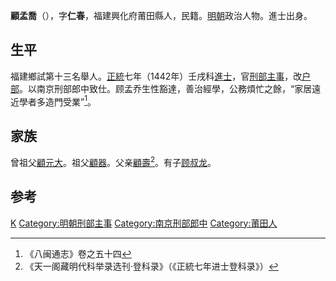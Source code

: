 {{明清人物信息框
| 姓名 = 顧孟喬
| 原名 =
| 圖片名稱 = 
| 圖片大小 = 220px
| 圖片說明 = 
| 最高職務 = 南京刑部郎中
| 國家 = 大明
| 爵位 =
| 籍貫 = [[福建|福建]][[興化府|興化府]][[莆田縣|莆田縣]]
| 族裔 = 
| 字號 = 字仁春
| 室名 = 
| 諡號 = 
| 出生日期 = 洪武三十一年（1398年）
| 出生地點 = 
| 逝世日期 = 卒年不詳
| 逝世地點 = 
| 墓葬 =
| 配偶 =
| 親屬 = 
| 出身 = 
*正統七年（1442年）壬戌科進士出身
| 經歷 = 
| 著作 =
}}

'''顧孟喬'''（{{bd|1398年||？}}），字'''仁春'''，福建興化府莆田縣人，民籍。[[明朝|明朝]]政治人物。進士出身。

==生平==
福建鄉試第十三名舉人。[[正统_(年号)|正統]]七年（1442年）壬戌科[[進士|進士]]，官[[刑部主事|刑部主事]]，改[[户部|户部]]。以南京刑部郎中致仕。顾孟乔生性豁達，善治經學，公務煩忙之餘，“家居遠近學者多造門受業”<ref>《八闽通志》卷之五十四</ref>。

==家族==
曾祖父[[顧元大|顧元大]]。祖父[[顧器|顧器]]。父亲[[顧壽|顧壽]]<ref>《天一阁藏明代科举录选刊·登科录》（《正統七年进士登科录》）</ref>。有子[[顾叔龙|顾叔龙]]。

==参考==
{{reflist}}
{{明朝人物小作品}}
{{正統七年壬戌科殿試金榜}}

[[Category:明朝戶部主事|K]]
[[Category:明朝刑部主事|Category:明朝刑部主事]]
[[Category:南京刑部郎中|Category:南京刑部郎中]]
[[Category:莆田人|Category:莆田人]]